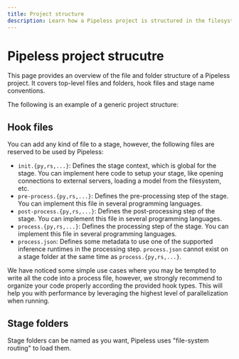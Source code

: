 ```yaml
---
title: Project structure
description: Learn how a Pipeless project is structured in the filesystem
---
```



# Pipeless project strucutre

This page provides an overview of the file and folder structure of a Pipeless project. It covers top-level files and folders, hook files and stage name conventions.

The following is an example of a generic project structure:

<FileTree>
  <FileTree.Folder name="my-project" defaultOpen>
    <FileTree.Folder name="a-python-stage" defaultOpen>
      <FileTree.File name="pre-process.py" />
      <FileTree.File name="process.py" />
      <FileTree.File name="post-process.py" />
    </FileTree.Folder>
    <FileTree.Folder name="a-stage-using-an-inference-runtime" defaultOpen>
      <FileTree.File name="pre-process.py" />
      <FileTree.File name="process.json" />
      <FileTree.File name="post-process.py" />
    </FileTree.Folder>
    <FileTree.Folder name="a-multi-language-stage" defaultOpen>
      <FileTree.File name="pre-process.py" />
      <FileTree.File name="process.json" />
      <FileTree.File name="post-process.rs" />
    </FileTree.Folder>
  </FileTree.Folder>
</FileTree>

## Hook files

You can add any kind of file to a stage, however, the following files are reserved to be used by Pipeless:

* `init.{py,rs,...}`: Defines the stage context, which is global for the stage. You can implement here code to setup your stage, like opening connections to external servers, loading a model from the filesystem, etc.
* `pre-process.{py,rs,...}`: Defines the pre-processing step of the stage. You can implement this file in several programming languages.
* `post-process.{py,rs,...}`: Defines the post-processing step of the stage. You can implement this file in several programming languages.
* `process.{py,rs,...}`: Defines the processing step of the stage. You can implement this file in several programming languages.
* `process.json`: Defines some metadata to use one of the supported inference runtimes in the processing step. `process.json` cannot exist on a stage folder at the same time as `process.{py,rs,...}`.

<Callout>
We have noticed some simple use cases where you may be tempted to write all the code into a process file, however, we strongly recommend to organize your code properly according the provided hook types. This will help you with performance by leveraging the highest level of parallelization when running.
</Callout>

## Stage folders

Stage folders can be named as you want, Pipeless uses "file-system routing" to load them.